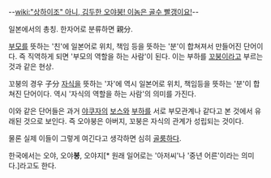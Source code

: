 --[[wiki:"상하이조" 아니, 김두한 오야붕! 이놈은 골수 빨갱이요!]]--

일본에서의 총칭. 한자어로 분류하면 親分.

[[부모]]를 뜻하는 '친'에 일본어로 위치, 책임 등을 뜻하는 '분'이 합쳐져서 만들어진 단어이다. 즉 직역하게 되면 '부모의 역할을 하는 사람'이 된다. 이는 부하를 [[꼬붕]]이라고 부르는 것과 같은 현상. 

꼬붕의 경우 子分 [[자식]]을 뜻하는 '자'에 역시 일본어로 위치, 책임등을 뜻하는 '분'이 합쳐진 단어이다. 역시 '자식의 역할을 하는 사람'의 의미를 가진다.

이와 같은 단어들은 과거 [[야쿠자]]의 [[보스]]와 [[부하]]를 서로 부모관계나 같다고 본 것에서 유래된 것으로 보인다. 즉 오야붕은 아버지, 꼬붕은 자식의 관계가 성립되는 것이다.

물론 실제 이들이 그렇게 여긴다고 생각하면 심히 [[골룸]]하다.

한국에서는 오야, 오야'''봉''', 오야지[* 원래 일어로는 '아저씨'나 '중년 어른'이라는 의미다.]라고도 한다.
